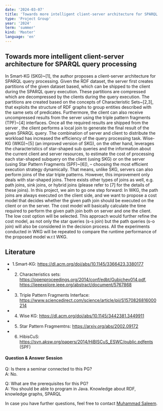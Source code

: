 ```yaml
---
date: '2024-03-07'
title: 'Towards more intelligent client-server architecture for SPARQL query processing'
type: 'Project Group'
year: '2024'
term: 'summer'
kind: 'Master'
language: 'en'
---
```


## Towards more intelligent client-server architecture for SPARQL query processing

In Smart-KG (SKG)~[1], the author proposes a client-server architecture for SPARQL query processing. Given the RDF dataset, the server first creates partitions of the given dataset based, which can be shipped to the client during the SPARQL query execution.  These partitions are compressed which are decompressed by the clients during the query execution. The  partitions are created based on the concepts of Characteristic Sets~[2,3], that exploits the structure of RDF graphs to group entities described with the same sets of predicates. Furthermore, the client can also receive uncompressed results from the server using the triple pattern fragments (TPF)~[4] interfaces. Once all the required results are shipped from the server , the client performs a local join to generate the final result of the given SPARQL query. The combination of server and client to distribute the workload has increased the efficiency of the query processing task. 
Wise-KG (WKG)~[5] (an improved  version of SKG), on the other hand, leverages the characteristics of star-shaped sub queries and the information about the current client and server resources, to estimate the cost of processing each star-shaped subquery on the client (using SKG) or on the server (using Star Pattern Fragments (SPF)~[6]), – choosing the most efficient execution strategy dynamically. That means, unlike SKG,  servers can also perform joins of the star triple patterns. However, this improvement only deals with star-shaped joins. There exists other types of joins as well, e.g. path joins, sink joins, or hybrid joins (please refer to [7] for the details of these joins). 
In this project, we aim to go one step forward: In WKG, the path joins are always executed on the client side, and we want to propose a cost model that decides whether the given path join should be executed on the client or on the server. The cost model will basically calculate the time required to perform the given path join both on server and one the client. The low cost option will be selected. This approach would further refine the cost model, as not only the star queries (s-s join) but the path queries (s-o join) will also be considered in the decision process. All the experiments conducted in WKG will be repeated to compare the runtime performance of the proposed model w.r.t WKG. 


## Literature 
* 1.Smart-KG: https://dl.acm.org/doi/abs/10.1145/3366423.3380177
* 2. Characteristics sets: https://openproceedings.org/2014/conf/edbt/Gubichev014.pdf, https://ieeexplore.ieee.org/abstract/document/5767868
* 3. Triple Pattern Fragments Interface: https://www.sciencedirect.com/science/article/pii/S1570826816000214
* 4. Wise KG: https://dl.acm.org/doi/abs/10.1145/3442381.3449911
* 5. Star Pattern Fragmemtns: https://arxiv.org/abs/2002.09172
* 6. HibisCuS: https://svn.aksw.org/papers/2014/HiBISCuS_ESWC/public.pdfents (SPF)



#### Question & Answer Session

Q: Is there a seminar connected to this PG?<br/>
A: No.

Q: What are the prerequisites for this PG?<br/>
A: You should be able to program in Java. Knowledge about RDF, knowledge graphs, SPARQL

In case you have further questions, feel free to contact [Muhammad Saleem](https://dice-research.org/MuhammadSaleem).

